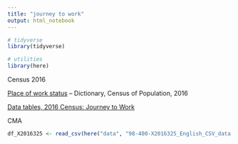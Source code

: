 ```yaml
---
title: "journey to work"
output: html_notebook
---
```



```r
# tidyverse
library(tidyverse)

# utilities
library(here)
```


Census 2016 


[Place of work status](https://www12.statcan.gc.ca/census-recensement/2016/ref/dict/pop110-eng.cfm) -- Dictionary, Census of Population, 2016


[Data tables, 2016 Census: Journey to Work](https://www12.statcan.gc.ca/census-recensement/2016/dp-pd/dt-td/Lp-eng.cfm?LANG=E&APATH=3&DETAIL=0&DIM=0&FL=A&FREE=0&GC=0&GID=0&GK=0&GRP=1&PID=0&PRID=10&PTYPE=109445&S=0&SHOWALL=0&SUB=0&Temporal=2017&THEME=125&VID=0&VNAMEE=&VNAMEF=)



CMA

```r
df_X2016325 <- read_csv(here("data", "98-400-X2016325_English_CSV_data.csv"))
```



